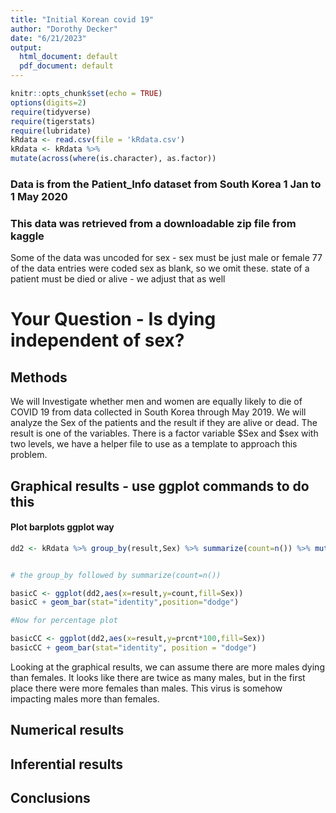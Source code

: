 ```yaml
---
title: "Initial Korean covid 19"
author: "Dorothy Decker"
date: "6/21/2023"
output:
  html_document: default
  pdf_document: default
---
```


```r
knitr::opts_chunk$set(echo = TRUE)
options(digits=2)
require(tidyverse)
require(tigerstats)
require(lubridate)
kRdata <- read.csv(file = 'kRdata.csv')
kRdata <- kRdata %>%
mutate(across(where(is.character), as.factor))

```
### Data is from the Patient_Info dataset from South Korea 1 Jan to 1 May 2020
### This data was retrieved from a downloadable zip file from kaggle

Some of the data was uncoded for sex - sex must be just male or female
77 of the data entries were coded sex  as blank, so we omit these.
state of a patient must be died or alive - we adjust that as well   
  
# Your Question - Is dying independent of sex?


## Methods

We will Investigate whether men and women are equally likely to die of COVID 19 from data collected in South Korea through May 2019. We will analyze the Sex of the patients and the result if they are alive or dead. The result is one of the variables. There is a factor variable $Sex and $sex with two levels, we have a helper file to use as a template to approach this problem. 




## Graphical results - use ggplot commands to do this  



#### Plot barplots ggplot way

```r
dd2 <- kRdata %>% group_by(result,Sex) %>% summarize(count=n()) %>% mutate(prcnt=count/sum(count))


# the group_by followed by summarize(count=n())

basicC <- ggplot(dd2,aes(x=result,y=count,fill=Sex))
basicC + geom_bar(stat="identity",position="dodge")

#Now for percentage plot

basicCC <- ggplot(dd2,aes(x=result,y=prcnt*100,fill=Sex)) 
basicCC + geom_bar(stat="identity", position = "dodge")
```
  
Looking at the graphical results, we can assume there are more males dying than females. It looks like there are twice as many males, but in the first place there were more females than males. This virus is somehow impacting males more than females. 




  
## Numerical results


## Inferential results 




## Conclusions

